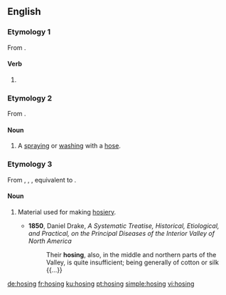 ==English==

===Etymology 1===
From {{suffix|en|hose|ing|pos2=present participle ending}}.

====Verb====
{{head|en|present participle}}

# {{present participle of|hose|lang=en|nocat=1}}

===Etymology 2===
From {{suffix|en|hose|ing|pos2=gerund ending}}.

====Noun====
{{en-noun}}

# A [[spray]]ing or [[wash]]ing with a [[hose]].

===Etymology 3===
From {{inh|en|enm|hosinge}}, {{m|enm|hosiinge}}, {{m|enm|hosiynge}}, equivalent to {{suffix|en|hose|ing}}.

====Noun====
{{en-noun}}

# {{lb|en|archaic}} Material used for making [[hosiery]].
#* '''1850''', Daniel Drake, ''A Systematic Treatise, Historical, Etiological, and Practical, on the Principal Diseases of the Interior Valley of North America''
#*: Their '''hosing''', also, in the middle and northern parts of the Valley, is quite insufficient; being generally of cotton or silk {{...}}

[[de:hosing]]
[[fr:hosing]]
[[ku:hosing]]
[[pt:hosing]]
[[simple:hosing]]
[[vi:hosing]]